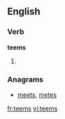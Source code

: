 ==English==

===Verb===
'''teems'''

# {{third-person singular of|[[teem]]}}

===Anagrams===
* [[meets#English|meets]], [[metes#English|metes]]

[[fr:teems]]
[[vi:teems]]